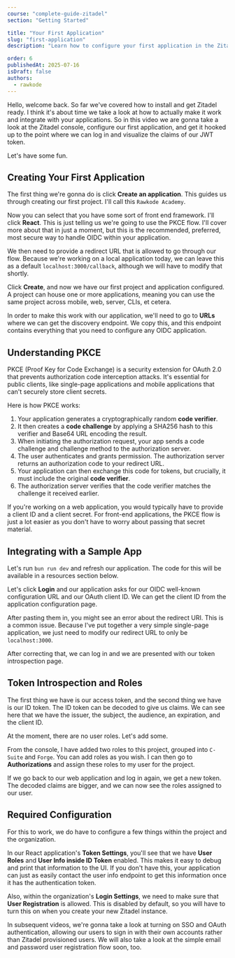 ```yaml
---
course: "complete-guide-zitadel"
section: "Getting Started"

title: "Your First Application"
slug: "first-application"
description: "Learn how to configure your first application in the Zitadel console, hook it up to a sample application, and inspect the JWT claims. We'll cover the PKCE flow, token introspection, and adding user roles."

order: 6
publishedAt: 2025-07-16
isDraft: false
authors:
  - rawkode
---
```



Hello, welcome back. So far we've covered how to install and get Zitadel ready. I think it's about time we take a look at how to actually make it work and integrate with your applications. So in this video we are gonna take a look at the Zitadel console, configure our first application, and get it hooked up to the point where we can log in and visualize the claims of our JWT token.

Let's have some fun.

<div className="relative w-full aspect-video rounded-xl overflow-hidden bg-black shadow-2xl my-8">
  <VideoPlayer
    client:only="vue"
    video="g4uh2a6tw6koxe1d2ywrftyr"
    thumbnailUrl="https://content.rawkode.academy/videos/g4uh2a6tw6koxe1d2ywrftyr/thumbnail.jpg"
  />
</div>

## Creating Your First Application

The first thing we're gonna do is click **Create an application**. This guides us through creating our first project. I'll call this `Rawkode Academy`.

Now you can select that you have some sort of front end framework. I'll click **React**. This is just telling us we're going to use the PKCE flow. I'll cover more about that in just a moment, but this is the recommended, preferred, most secure way to handle OIDC within your application.

We then need to provide a redirect URL that is allowed to go through our flow. Because we're working on a local application today, we can leave this as a default `localhost:3000/callback`, although we will have to modify that shortly.

Click **Create**, and now we have our first project and application configured. A project can house one or more applications, meaning you can use the same project across mobile, web, server, CLIs, et cetera.

In order to make this work with our application, we'll need to go to **URLs** where we can get the discovery endpoint. We copy this, and this endpoint contains everything that you need to configure any OIDC application.

## Understanding PKCE

PKCE (Proof Key for Code Exchange) is a security extension for OAuth 2.0 that prevents authorization code interception attacks. It's essential for public clients, like single-page applications and mobile applications that can't securely store client secrets.

Here is how PKCE works:
1. Your application generates a cryptographically random **code verifier**.
2. It then creates a **code challenge** by applying a SHA256 hash to this verifier and Base64 URL encoding the result.
3. When initiating the authorization request, your app sends a code challenge and challenge method to the authorization server.
4. The user authenticates and grants permission. The authorization server returns an authorization code to your redirect URL.
5. Your application can then exchange this code for tokens, but crucially, it must include the original **code verifier**.
6. The authorization server verifies that the code verifier matches the challenge it received earlier.

If you're working on a web application, you would typically have to provide a client ID and a client secret. For front-end applications, the PKCE flow is just a lot easier as you don't have to worry about passing that secret material.

## Integrating with a Sample App

Let's run `bun run dev` and refresh our application. The code for this will be available in a resources section below.

Let's click **Login** and our application asks for our OIDC well-known configuration URL and our OAuth client ID. We can get the client ID from the application configuration page.

After pasting them in, you might see an error about the redirect URI. This is a common issue. Because I've put together a very simple single-page application, we just need to modify our redirect URL to only be `localhost:3000`.

After correcting that, we can log in and we are presented with our token introspection page.

## Token Introspection and Roles

The first thing we have is our access token, and the second thing we have is our ID token. The ID token can be decoded to give us claims. We can see here that we have the issuer, the subject, the audience, an expiration, and the client ID.

At the moment, there are no user roles. Let's add some.

From the console, I have added two roles to this project, grouped into `C-Suite` and `Forge`. You can add roles as you wish. I can then go to **Authorizations** and assign these roles to my user for the project.

If we go back to our web application and log in again, we get a new token. The decoded claims are bigger, and we can now see the roles assigned to our user.

## Required Configuration

For this to work, we do have to configure a few things within the project and the organization.

In our React application's **Token Settings**, you'll see that we have **User Roles** and **User Info inside ID Token** enabled. This makes it easy to debug and print that information to the UI. If you don't have this, your application can just as easily contact the user info endpoint to get this information once it has the authentication token.

Also, within the organization's **Login Settings**, we need to make sure that **User Registration** is allowed. This is disabled by default, so you will have to turn this on when you create your new Zitadel instance.

In subsequent videos, we're gonna take a look at turning on SSO and OAuth authentication, allowing our users to sign in with their own accounts rather than Zitadel provisioned users. We will also take a look at the simple email and password user registration flow soon, too.
